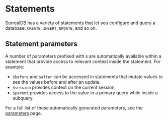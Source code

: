 # Statements

SurrealDB has a variety of statements that let you configure and query a database: `CREATE`, `INSERT`, `UPDATE`, and so on.

## Statement parameters

A number of parameters prefixed with `$` are automatically available within a statement that provide access to relevant context inside the statement. For example:

* `$before` and `$after` can be accessed in statements that mutate values to see the values before and after an update,
* `$session` provides context on the current session,
* `$parent` provides access to the value in a primary query while inside a subquery.

For a full list of these automatically generated parameters, see the [parameters](/docs/surrealdb/surrealql/parameters) page.